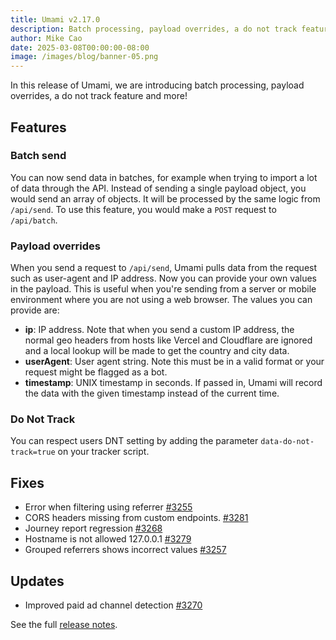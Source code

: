 ```yaml
---
title: Umami v2.17.0
description: Batch processing, payload overrides, a do not track feature and more.
author: Mike Cao
date: 2025-03-08T00:00:00-08:00
image: /images/blog/banner-05.png
---
```


In this release of Umami, we are introducing batch processing, payload overrides, a do not track feature and more!

## Features

### Batch send

You can now send data in batches, for example when trying to import a lot of data through the API. Instead of sending a single payload object, you would send an array of objects. It will be processed by the same logic from `/api/send`. To use this feature, you would make a `POST` request to `/api/batch`.

### Payload overrides

When you send a request to `/api/send`, Umami pulls data from the request such as user-agent and IP address. Now you can provide your own values in the payload. This is useful when you're sending from a server or mobile environment where you are not using a web browser. The values you can provide are:

- **ip**: IP address. Note that when you send a custom IP address, the normal geo headers from hosts like Vercel and Cloudflare are ignored and a local lookup will be made to get the country and city data.
- **userAgent**: User agent string. Note this must be in a valid format or your request might be flagged as a bot.
- **timestamp**: UNIX timestamp in seconds. If passed in, Umami will record the data with the given timestamp instead of the current time.

### Do Not Track

You can respect users DNT setting by adding the parameter `data-do-not-track=true` on your tracker script.

## Fixes
- Error when filtering using referrer [#3255](https://github.com/umami-software/umami/issues/3255)
- CORS headers missing from custom endpoints. [#3281](https://github.com/umami-software/umami/issues/3281)
- Journey report regression [#3268](https://github.com/umami-software/umami/issues/3268)
- Hostname is not allowed 127.0.0.1 [#3279](https://github.com/umami-software/umami/issues/3279)
- Grouped referrers shows incorrect values [#3257](https://github.com/umami-software/umami/issues/3257)

## Updates
- Improved paid ad channel detection [#3270](https://github.com/umami-software/umami/issues/3270)

See the full [release notes](https://github.com/umami-software/umami/releases/tag/v2.17.0).
